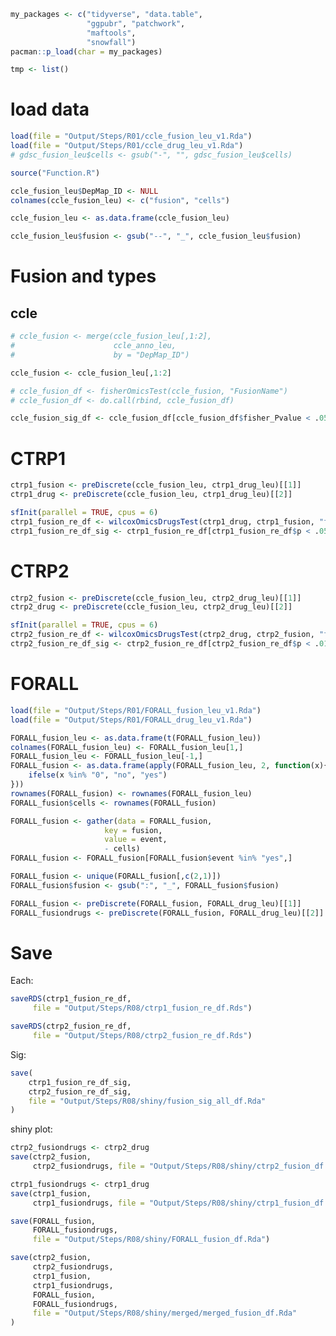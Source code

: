 ```r
my_packages <- c("tidyverse", "data.table",
                 "ggpubr", "patchwork",
                 "maftools",
                 "snowfall")
pacman::p_load(char = my_packages)

tmp <- list()
```

# load data
```r
load(file = "Output/Steps/R01/ccle_fusion_leu_v1.Rda")
load(file = "Output/Steps/R01/ccle_drug_leu_v1.Rda")
# gdsc_fusion_leu$cells <- gsub("-", "", gdsc_fusion_leu$cells)
```

```r
source("Function.R")
```

```r
ccle_fusion_leu$DepMap_ID <- NULL
colnames(ccle_fusion_leu) <- c("fusion", "cells")

ccle_fusion_leu <- as.data.frame(ccle_fusion_leu)
```

```r
ccle_fusion_leu$fusion <- gsub("--", "_", ccle_fusion_leu$fusion) 
```


# Fusion and types
## ccle
```r
# ccle_fusion <- merge(ccle_fusion_leu[,1:2],
#                      ccle_anno_leu,
#                      by = "DepMap_ID")

ccle_fusion <- ccle_fusion_leu[,1:2]
```

```r
# ccle_fusion_df <- fisherOmicsTest(ccle_fusion, "FusionName")
# ccle_fusion_df <- do.call(rbind, ccle_fusion_df)
```

```r
ccle_fusion_sig_df <- ccle_fusion_df[ccle_fusion_df$fisher_Pvalue < .05,]
```

# CTRP1
```r
ctrp1_fusion <- preDiscrete(ccle_fusion_leu, ctrp1_drug_leu)[[1]]
ctrp1_drug <- preDiscrete(ccle_fusion_leu, ctrp1_drug_leu)[[2]]
```

```r
sfInit(parallel = TRUE, cpus = 6)
ctrp1_fusion_re_df <- wilcoxOmicsDrugsTest(ctrp1_drug, ctrp1_fusion, "fusion")
ctrp1_fusion_re_df_sig <- ctrp1_fusion_re_df[ctrp1_fusion_re_df$p < .05,]
```

# CTRP2
```r
ctrp2_fusion <- preDiscrete(ccle_fusion_leu, ctrp2_drug_leu)[[1]]
ctrp2_drug <- preDiscrete(ccle_fusion_leu, ctrp2_drug_leu)[[2]]
```

```r
sfInit(parallel = TRUE, cpus = 6)
ctrp2_fusion_re_df <- wilcoxOmicsDrugsTest(ctrp2_drug, ctrp2_fusion, "fusion")
ctrp2_fusion_re_df_sig <- ctrp2_fusion_re_df[ctrp2_fusion_re_df$p < .01,]
```

# FORALL
```r
load(file = "Output/Steps/R01/FORALL_fusion_leu_v1.Rda")
load(file = "Output/Steps/R01/FORALL_drug_leu_v1.Rda")
```

```r
FORALL_fusion_leu <- as.data.frame(t(FORALL_fusion_leu))
colnames(FORALL_fusion_leu) <- FORALL_fusion_leu[1,]
FORALL_fusion_leu <- FORALL_fusion_leu[-1,]
FORALL_fusion <- as.data.frame(apply(FORALL_fusion_leu, 2, function(x){
    ifelse(x %in% "0", "no", "yes")
}))
rownames(FORALL_fusion) <- rownames(FORALL_fusion_leu)
FORALL_fusion$cells <- rownames(FORALL_fusion)

FORALL_fusion <- gather(data = FORALL_fusion,
                     key = fusion,
                     value = event,
                     - cells)
FORALL_fusion <- FORALL_fusion[FORALL_fusion$event %in% "yes",]
```

```r
FORALL_fusion <- unique(FORALL_fusion[,c(2,1)])
FORALL_fusion$fusion <- gsub(":", "_", FORALL_fusion$fusion)
```

```r
FORALL_fusion <- preDiscrete(FORALL_fusion, FORALL_drug_leu)[[1]]
FORALL_fusiondrugs <- preDiscrete(FORALL_fusion, FORALL_drug_leu)[[2]]
```

# Save
Each:
```r
saveRDS(ctrp1_fusion_re_df,
     file = "Output/Steps/R08/ctrp1_fusion_re_df.Rds")

saveRDS(ctrp2_fusion_re_df,
     file = "Output/Steps/R08/ctrp2_fusion_re_df.Rds")
```

Sig:
```r
save(
    ctrp1_fusion_re_df_sig,
    ctrp2_fusion_re_df_sig,
    file = "Output/Steps/R08/shiny/fusion_sig_all_df.Rda"
)
```

shiny plot:
```r
ctrp2_fusiondrugs <- ctrp2_drug
save(ctrp2_fusion,
     ctrp2_fusiondrugs, file = "Output/Steps/R08/shiny/ctrp2_fusion_df.Rda")

ctrp1_fusiondrugs <- ctrp1_drug
save(ctrp1_fusion,
     ctrp1_fusiondrugs, file = "Output/Steps/R08/shiny/ctrp1_fusion_df.Rda")

save(FORALL_fusion,
     FORALL_fusiondrugs,
     file = "Output/Steps/R08/shiny/FORALL_fusion_df.Rda")
```

```r
save(ctrp2_fusion,
     ctrp2_fusiondrugs,
     ctrp1_fusion,
     ctrp1_fusiondrugs,
     FORALL_fusion,
     FORALL_fusiondrugs,
     file = "Output/Steps/R08/shiny/merged/merged_fusion_df.Rda"
)
```


